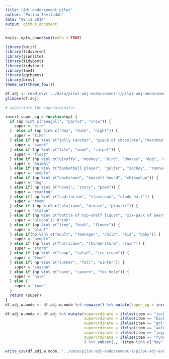 ```yaml
---
title: "Adj endorsement pilot"
author: "Polina Tsvilodub"
date: "08 11 2019"
output: github_document
---
```


```r
knitr::opts_chunk$set(echo = TRUE)

library(knitr)
library(tidyverse)
library(jsonlite)
library(tidyboot)
library(tidytext)
library(lme4)
library(ggthemes)
library(brms)
theme_set(theme_few())
```

``` r

df.adj <- read_csv('../data/pilot-adj-endorsement-1/pilot-adj-endorsement-1-trials-tidy.csv')
glimpse(df.adj)

# substitute the superordinates

```

``` r
insert_super_sg = function(np) {
  if (np %in% c("seagull", "parrot", "crow")) {
    super = "bird"
  }  else if (np %in% c("day", "dusk", "night")) {
    super = "time"
  } else if (np %in% c("jolly rancher", "piece of chocolate", "marshmallow")) {
    super = "sweet"
  } else if (np %in% c("tile", "wood", "carpet")) {
    super = "floor"
  } else if (np %in% c("giraffe", "monkey", "bird", "donkey", "dog", "cat", "elephant", "mouse", "cheetah", "sloth", "fish")) {
    super = "animal"
  } else if (np %in% c("basketball player", "golfer", "jockey", "runner", "jogger", "walker")) {
    super = "people"
  } else if (np %in% c("dachshund", "bassett hound", "chihuahua")) {
    super = "dog"
  } else if( np %in% c("novel", "story", "poem")) {
    super = "reading"
  } else if( np %in% c("auditorium", "classroom", "study hall")) {
    super = "room"
  } else if ( np %in% c("platinum", "bronze", "plastic")) {
    super = "statue"
  } else if (np %in% c("bottle of top-shelf liquor", "six-pack of beer", "bottle of wine")) {
    super = "alcoholic drink"
  } else if (np %in% c("tree", "bush", "flower")) {
    super = "plant"
  } else if(np %in% c("adult", "teenager", "child", "kid", "baby")) {
    super = "people"
  } else if (np %in% c("hurricane", "thunderstorm", "rain")) {
    super = "storm"
  } else if (np %in% c("soup", "salad", "ice cream")) {
    super = "food"
  } else if( np %in% c("summer", "fall", "winter")) {
    super = "season"
  } else if (np %in% c("cave", "cavern", "fox hole")) {
    super = "hole"
  } else {
    super = "road"
  }
  return (super)
}
df.adj.w.mode <- df.adj.w.mode %>% rowwise() %>% mutate(super_sg = insert_super_sg(item))
```

``` r
df.adj.w.mode <- df.adj %>% mutate(superordinate = ifelse(item == "jockey", "people", superordinate ),
                                   superordinate = ifelse(item == "basketball player", "people", superordinate ),
                                   superordinate = ifelse(item == "golfer", "people", superordinate ),
                                   superordinate = ifelse(item == "walker", "people", superordinate ),
                                   superordinate = ifelse(item == "jogger", "people", superordinate ),
                                   superordinate = ifelse(item == "runner", "people", superordinate ),
                                   ) %>% subset(., !(item %in% c("day", "night", "dusk")))

write_csv(df.adj.w.mode, '../data/pilot-adj-endorsement-1/pilot-adj-endorsement-1-modal-super-subset.csv')
```